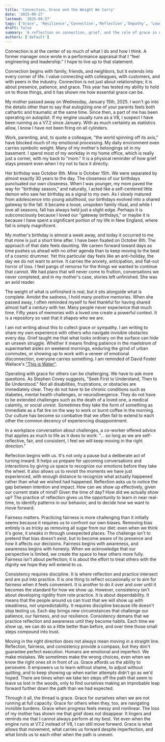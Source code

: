 ```yaml
---
title: 'Connection, Grace and the Weight We Carry'
date: '2025-09-27'
lastmod: '2025-09-27'
tags: ['Grace', 'Resilience','Connection','Reflection','Empathy', 'Leadership', 'EmotionalIntelligence', 'Kindness']
draft: false
summary: 'A reflection on connection, grief, and the role of grace in navigating both personal and professional challenges. Through the experience of losing my mother, I explore how unseen struggles shape our daily lives, why empathy and patience matter, and how reflection, fairness, and consistency can help us lead with compassion.'
authors: ['default']
---
```


Connection is at the center of so much of what I do and how I think. A former manager once wrote in a performance appraisal that I "feel engineering and leadership." I hope to live up to that statement.

Connection begins with family, friends, and neighbors, but it extends into every corner of life. I value connecting with colleagues, with customers, and with peers in the industry. Connection is not just about relationships; it is about presence, patience, and grace. This year has tested my ability to hold on to those things, and it has shown me how essential grace can be.

My mother passed away on Wednesday, January 15th, 2025. I won't go into the details other than to say that eulogizing one of your parents feels both cathartic and traumatic at the same time. Since then, a part of me has been operating on autopilot. If my engine usually runs as a V8, I suspect I have been running as a V7.2 since January. With as much certainty as statistics allow, I know I have not been firing on all cylinders.

Work, parenting, and, to quote a colleague, "the world spinning off its axis," have blocked much of my emotional processing. My daily environment even carries symbolic weight. Many of my mother's belongings sit in my basement. I spend most of my workday in my home office, which is really just a corner, with my back to "mom." It is a physical reminder of how grief stays present even when I try not to face it directly.

Her birthday was October 6th. Mine is October 15th. We were separated by almost exactly 30 years to the day. The closeness of our birthdays punctuated our own closeness. When I was younger, my mom paved the way for "birthday season," and naturally, I acted like a self-centered little demon who saw her birthday as a signal to my own. As I slowly matured from adolescence into young adulthood, our birthdays evolved into a shared gateway to the fall. It became a loose, unspoken family ritual, and while I love all seasons, fall has always held just a slight edge. Perhaps it is subconsciously because I loved our "gateway birthdays," or maybe it is because I have spent a significant portion of my life in New England, where fall is simply magnificent.

My mother's birthday is almost a week away, and today it occurred to me that mine is just a short time after. I have been fixated on October 6th. The approach of that date feels daunting. We careen forward toward days as time pushes us ahead with no other agenda than to keep moving to the beat of a cosmic drummer. Yet this particular day feels like an anti-holiday, the day we do not want to arrive. It carries the anxiety, anticipation, and flat-out horror of loss. I feel pangs of remorse for the things we wanted to continue that cannot. We had plans that will never come to fruition, conversations we never completed, and in my mother's case, stories left unfinished. She was an avid reader.

The weight of what is unfinished is real, but it sits alongside what is complete. Amidst the sadness, I hold many positive memories. When she passed away, I often reminded myself to feel thankful for having shared almost half a century with her. Many people never experience that much time. Fifty years of memories with a loved one create a powerful context. It is a repository so vast that it shapes who we are.

I am not writing about this to collect grace or sympathy. I am writing to share my own experience with others who navigate invisible obstacles every day. Grief taught me that what looks ordinary on the surface can hide an unseen struggle. Whether it means finding patience in the maelstrom of supermarket aisles on weekend mornings, enduring the grind of urban commutes, or showing up to work with a veneer of emotional disconnection, everyone carries something. I am reminded of David Foster Wallace's ["This is Water"](https://www.youtube.com/watch?v=ms2BvRbjOYo
).

Operating with grace for others can be challenging. We have to ask more questions. As Stephen Covey suggests, "Seek First to Understand, Then to Be Understood." Not all disabilities, frustrations, or obstacles are immediately clear. They do not have to be chronic conditions such as diabetes, mental health challenges, or neurodivergence. They do not have to be extended challenges such as the death of a loved one, a medical calamity, or social unrest. Sometimes they take the form of something as immediate as a flat tire on the way to work or burnt coffee in the morning. Our culture has become so combative that we often fail to extend to each other the common decency of experiencing disappointment.

In a workplace conversation about challenges, a co-worker offered advice that applies as much to life as it does to work: "... so long as we are self-reflective, fair, and consistent, I feel we will keep moving in the right direction."

Reflection begins with us. It's not only a pause but a deliberate act of turning inward. It helps us prepare for upcoming conversations and interactions by giving us space to recognize our emotions before they take the wheel. It also allows us to revisit the moments we have just experienced, with enough distance to recognize what actually happened rather than what we wished had happened. Reflection asks us to notice the gap between intention and impact. How can we show up effectively, given our current state of mind? Given the time of day? How did we actually show up? The practice of reflection gives us the opportunity to learn in near real-time, to identify patterns in our behavior, and to decide how we want to move forward. 

Fairness matters. Practicing fairness is more challenging than it initially seems because it requires us to confront our own biases. Removing bias entirely is as tricky as removing all sugar from our diet: even when we think it's gone, it sneaks in through unexpected places. The challenge isn't to pretend that bias doesn't exist, but to become aware of its presence and how it affects our decisions. Fairness begins with awareness, and awareness begins with honesty. When we acknowledge that our perspective is limited, we create the space to hear others more fully. Fairness isn't about perfection; it is about the effort to treat others with the dignity we hope they will extend to us. 

Consistency requires discipline. It is where reflection and practice intersect and are put into practice. It is one thing to reflect occasionally or to aim for fairness when it feels convenient. It is another to do it over and over until it becomes the standard for how we show up. However, consistency isn't about developing rigidity from rote practice. It is about dependability. It means that the people around us can trust that we will show up with steadiness, not unpredictability. It requires discipline because life doesn't stop testing us. Each day brings new circumstances that challenge our patience, our fairness, and our resilience. Consistency demans that we practice reflection and awareness until they become habits. Each time we show up, we can do so a little better than before, and over time those small steps compound into trust. 

Moving in the right direction does not always mean moving in a straight line. Reflection, fairness, and consistency provide a compass, but they don't guarantee perfect execution. Humans are emotional and imperfect. We make mistakes. We sometimes make the wrong choices, even when we know the right ones sit in front of us. Grace affords us the ability to persevere. It empowers us to learn without shame, to adjust without quitting, and to keep showing up when earlier attempts didn't go as we'd hoped. There are times when we take ten steps off the path that seem to leave us lost in the woods, only to find ourselves making an improbable leap forward further down the path than we had expected.

Through it all, the thread is grace. Grace for ourselves when we are not running at full capacity. Grace for others when they, too, are navigating invisible burdens. Grace when progress feels messy and nonlinear. The loss of my mother has shown me that grief does not disappear. It lingers and reminds me that I cannot always perform at my best. Yet even when the engine runs at V7.2 instead of V8, I can still move forward. Grace is what allows that movement, what carries us forward despite imperfection, and what binds us to each other when the path is uneven.